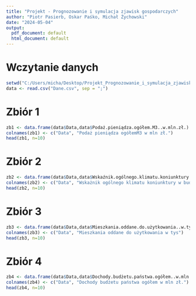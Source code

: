 ```yaml
---
title: "Projekt - Prognozowanie i symulacja zjawisk gospodarczych"
author: "Piotr Pasierb, Oskar Paśko, Michał Żychowski"
date: "2024-05-04"
output:
  pdf_document: default
  html_document: default
---
```

# Wczytanie danych
```r
setwd("C:/Users/micha/Desktop/Projekt_Prognozowanie_i_symulacja_zjawisk_gospodarczych")
data <- read.csv("Dane.csv", sep = ";")
```
# Zbiór 1
```r
zb1 <- data.frame(data$Data,data$Podaż.pieniądza.ogółem.M3..w.mln.zł.)
colnames(zb1) <- c("Data", "Podaż pieniądza ogółemM3 w mln zł.")
head(zb1, n=10)
```
# Zbiór 2
```r
zb2 <- data.frame(data$Data,data$Wskaźnik.ogólnego.klimatu.koniunktury.w.budownictwie)
colnames(zb2) <- c("Data", "Wskażnik ogólnego klimatu koniunktury w budownictwie")
head(zb2, n=10)
```
# Zbiór 3
```r
zb3 <- data.frame(data$Data,data$Mieszkania.oddane.do.użytkowania..w.tys)
colnames(zb3) <- c("Data", "Mieszkania oddane do użytkowania w tys")
head(zb3, n=10)
```
# Zbiór 4
```r
zb4 <- data.frame(data$Data,data$Dochody.budżetu.państwa.ogółem..w.mln.zł.)
colnames(zb4) <- c("Data", "Dochody budżetu państwa ogółem w mln zł.")
head(zb4, n=10)
```
